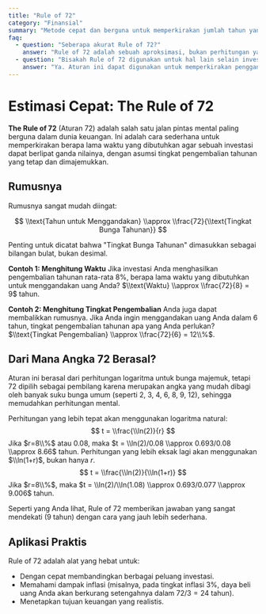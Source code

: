 ```yaml
---
title: "Rule of 72"
category: "Finansial"
summary: "Metode cepat dan berguna untuk memperkirakan jumlah tahun yang dibutuhkan untuk menggandakan uang pada tingkat pengembalian tahunan tertentu."
faq:
  - question: "Seberapa akurat Rule of 72?"
    answer: "Rule of 72 adalah sebuah aproksimasi, bukan perhitungan yang eksak. Tingkat akurasinya sangat tinggi untuk tingkat bunga antara 6% dan 10%. Di luar rentang ini, akurasinya sedikit menurun, tetapi tetap menjadi alat estimasi mental yang sangat baik."
  - question: "Bisakah Rule of 72 digunakan untuk hal lain selain investasi?"
    answer: "Ya. Aturan ini dapat digunakan untuk memperkirakan penggandaan apa pun yang tumbuh pada tingkat persentase majemuk. Misalnya, Anda dapat menggunakannya untuk memperkirakan berapa lama PDB suatu negara akan berlipat ganda pada tingkat pertumbuhan tertentu, atau berapa lama utang akan berlipat ganda pada suku bunga tertentu."
---
```


# Estimasi Cepat: The Rule of 72

**The Rule of 72** (Aturan 72) adalah salah satu jalan pintas mental paling berguna dalam dunia keuangan. Ini adalah cara sederhana untuk memperkirakan berapa lama waktu yang dibutuhkan agar sebuah investasi dapat berlipat ganda nilainya, dengan asumsi tingkat pengembalian tahunan yang tetap dan dimajemukkan.

## Rumusnya

Rumusnya sangat mudah diingat:

$$ \\text{Tahun untuk Menggandakan} \\approx \\frac{72}{\\text{Tingkat Bunga Tahunan}} $$

Penting untuk dicatat bahwa "Tingkat Bunga Tahunan" dimasukkan sebagai bilangan bulat, bukan desimal.

**Contoh 1: Menghitung Waktu**
Jika investasi Anda menghasilkan pengembalian tahunan rata-rata 8%, berapa lama waktu yang dibutuhkan untuk menggandakan uang Anda?
$\\text{Waktu} \\approx \\frac{72}{8} = 9$ tahun.

**Contoh 2: Menghitung Tingkat Pengembalian**
Anda juga dapat membalikkan rumusnya. Jika Anda ingin menggandakan uang Anda dalam 6 tahun, tingkat pengembalian tahunan apa yang Anda perlukan?
$\\text{Tingkat Pengembalian} \\approx \\frac{72}{6} = 12\\%$.

## Dari Mana Angka 72 Berasal?

Aturan ini berasal dari perhitungan logaritma untuk bunga majemuk, tetapi 72 dipilih sebagai pembilang karena merupakan angka yang mudah dibagi oleh banyak suku bunga umum (seperti 2, 3, 4, 6, 8, 9, 12), sehingga memudahkan perhitungan mental.

Perhitungan yang lebih tepat akan menggunakan logaritma natural:
$$ t = \\frac{\\ln(2)}{r} $$
Jika $r=8\\%$ atau 0.08, maka $t = \\ln(2)/0.08 \\approx 0.693/0.08 \\approx 8.66$ tahun.
Perhitungan yang lebih eksak lagi akan menggunakan $\\ln(1+r)$, bukan hanya $r$.
$$ t = \\frac{\\ln(2)}{\\ln(1+r)} $$
Jika $r=8\\%$, maka $t = \\ln(2)/\\ln(1.08) \\approx 0.693/0.077 \\approx 9.006$ tahun.

Seperti yang Anda lihat, Rule of 72 memberikan jawaban yang sangat mendekati (9 tahun) dengan cara yang jauh lebih sederhana.

## Aplikasi Praktis

Rule of 72 adalah alat yang hebat untuk:
- Dengan cepat membandingkan berbagai peluang investasi.
- Memahami dampak inflasi (misalnya, pada tingkat inflasi 3%, daya beli uang Anda akan berkurang setengahnya dalam $72/3 = 24$ tahun).
- Menetapkan tujuan keuangan yang realistis.
